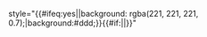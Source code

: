 style="{{#ifeq:yes|{{yesno|def=|{{{fade|}}}}}|background: rgba(221, 221, 221, 0.7);|background:#ddd;}}{{#if:{{{style|}}}|{{{style}}}|}}"<noinclude>
{{documentation}}
</noinclude>